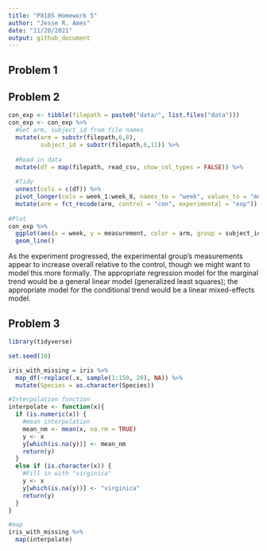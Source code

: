 ```yaml
---
title: "P8105 Homework 5"
author: "Jesse R. Ames"
date: "11/20/2021"
output: github_document
---
```


## Problem 1



## Problem 2

```r
con_exp <- tibble(filepath = paste0("data/", list.files("data")))
con_exp <- con_exp %>%
  #Get arm, subject_id from file names
  mutate(arm = substr(filepath,6,8),
         subject_id = substr(filepath,6,11)) %>%
  
  #Read in data
  mutate(df = map(filepath, read_csv, show_col_types = FALSE)) %>%
  
  #Tidy
  unnest(cols = c(df)) %>%
  pivot_longer(cols = week_1:week_8, names_to = "week", values_to = "measurement") %>%
  mutate(arm = fct_recode(arm, control = "con", experimental = "exp"))
  
#Plot
con_exp %>%
  ggplot(aes(x = week, y = measurement, color = arm, group = subject_id)) +
  geom_line()
```

As the experiment progressed, the experimental group's measurements appear to increase overall relative to the control, though we might want to model this more formally. The appropriate regression model for the marginal trend would be a general linear model (generalized least squares); the appropriate model for the conditional trend would be a linear mixed-effects model.

## Problem 3

```r
library(tidyverse)

set.seed(10)

iris_with_missing = iris %>% 
  map_df(~replace(.x, sample(1:150, 20), NA)) %>%
  mutate(Species = as.character(Species))

#Interpolation function
interpolate <- function(x){
  if (is.numeric(x)) {
    #mean interpolation
    mean_nm <- mean(x, na.rm = TRUE)
    y <- x
    y[which(is.na(y))] <- mean_nm
    return(y)
  }
  else if (is.character(x)) {
    #Fill in with "virginica"
    y <- x
    y[which(is.na(y))] <- "virginica"
    return(y)
  }
}

#map 
iris_with_missing %>%
  map(interpolate)
```
